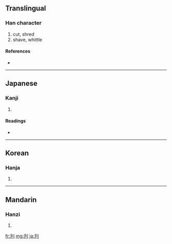 ==Translingual==

===Han character===
{{Han char|rn=18|rad=刀|as=03|sn=5|four=|canj=竹十中弓 (HJLN)}}

# cut, shred
# shave, whittle

====References====
* {{Han ref|kx=0136.170|dkj=01866|dj=0307.130|hdz=10324.040|uh=520B|ud=21003}}

----

==Japanese==

===Kanji===
{{ja-kanji|grade=|rs=刀03}}

# {{defn|Japanese}}

====Readings====
* {{ja-readings|on=[[せん]] (sen)|kun=[[きる]] (kiru), [[けずる]] (kezuru)}}

----

==Korean==

===Hanja===
{{ko-hanja|hangeul=천|rv=cheon|mr=ch'ŏn}}

# {{defn|Korean}}

----

==Mandarin==

===Hanzi===
{{cmn-hanzi|pin=[[qiàn]] ([[qian4]])|wg=ch'ien<sup>4</sup>}}

# {{defn|Mandarin}}

[[fr:刋]]
[[mg:刋]]
[[ja:刋]]